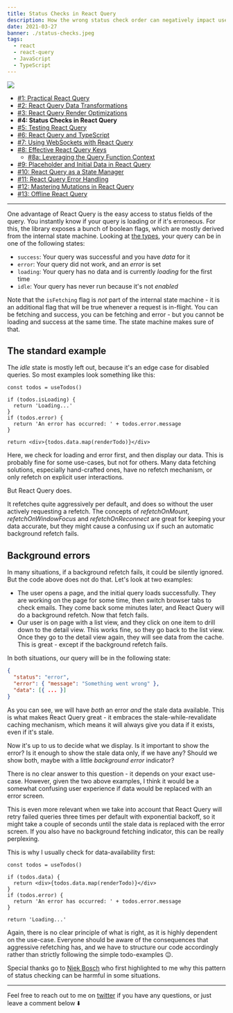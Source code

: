 ```yaml
---
title: Status Checks in React Query
description: How the wrong status check order can negatively impact user experience
date: 2021-03-27
banner: ./status-checks.jpeg
tags:
  - react
  - react-query
  - JavaScript
  - TypeScript
---
```



<img src="./status-checks.jpeg" />

<Attribution
  name="Kyndall Ramirez"
  url="https://unsplash.com/@kyndallramirez"
/>

- [#1: Practical React Query](practical-react-query)
- [#2: React Query Data Transformations](react-query-data-transformations)
- [#3: React Query Render Optimizations](react-query-render-optimizations)
- <b>#4: Status Checks in React Query</b>
- [#5: Testing React Query](testing-react-query)
- [#6: React Query and TypeScript](react-query-and-type-script)
- [#7: Using WebSockets with React Query](using-web-sockets-with-react-query)
- [#8: Effective React Query Keys](effective-react-query-keys)
  - [#8a: Leveraging the Query Function Context](leveraging-the-query-function-context)
- [#9: Placeholder and Initial Data in React Query](placeholder-and-initial-data-in-react-query)
- [#10: React Query as a State Manager](react-query-as-a-state-manager)
- [#11: React Query Error Handling](react-query-error-handling)
- [#12: Mastering Mutations in React Query](mastering-mutations-in-react-query)
- [#13: Offline React Query](offline-react-query)

---

One advantage of React Query is the easy access to status fields of the query. You instantly know if your query is loading or if it's erroneous. For this, the library exposes a bunch of boolean flags, which are mostly derived from the internal state machine. Looking at [the types](https://github.com/tannerlinsley/react-query/blob/f2137dc4e4553256c4ebc1891b548fe35efe9231/src/core/types.ts#L250), your query can be in one of the following states:

- `success`: Your query was successful and you have _data_ for it
- `error`: Your query did not work, and an _error_ is set
- `loading`: Your query has no data and is currently _loading_ for the first time
- `idle`: Your query has never run because it's not _enabled_

Note that the `isFetching` flag is _not_ part of the internal state machine - it is an additional flag that will be true whenever a request is in-flight. You can be fetching and success, you can be fetching and error - but you cannot be loading and success at the same time. The state machine makes sure of that.

## The standard example

The _idle_ state is mostly left out, because it's an edge case for disabled queries. So most examples look something like this:

```jsx:title=standard-example
const todos = useTodos()

if (todos.isLoading) {
  return 'Loading...'
}
if (todos.error) {
  return 'An error has occurred: ' + todos.error.message
}

return <div>{todos.data.map(renderTodo)}</div>
```

Here, we check for loading and error first, and then display our data. This is probably fine for some use-cases, but not for others. Many data fetching solutions, especially hand-crafted ones, have no refetch mechanism, or only refetch on explicit user interactions.

But React Query does.

It refetches quite aggressively per default, and does so without the user actively requesting a refetch. The concepts of _refetchOnMount_, _refetchOnWindowFocus_ and _refetchOnReconnect_ are great for keeping your data accurate, but they might cause a confusing ux if such an automatic background refetch fails.

## Background errors

In many situations, if a background refetch fails, it could be silently ignored. But the code above does not do that. Let's look at two examples:

- The user opens a page, and the initial query loads successfully. They are working on the page for some time, then switch browser tabs to check emails. They come back some minutes later, and React Query will do a background refetch. Now that fetch fails.
- Our user is on page with a list view, and they click on one item to drill down to the detail view. This works fine, so they go back to the list view. Once they go to the detail view again, they will see data from the cache. This is great - except if the background refetch fails.

In both situations, our query will be in the following state:

```json
{
  "status": "error",
  "error": { "message": "Something went wrong" },
  "data": [{ ... }]
}
```

As you can see, we will have _both_ an error _and_ the stale data available. This is what makes React Query great - it embraces the stale-while-revalidate caching mechanism, which means it will always give you data if it exists, even if it's stale.

Now it's up to us to decide what we display. Is it important to show the error? Is it enough to show the stale data only, if we have any? Should we show both, maybe with a little _background error_ indicator?

There is no clear answer to this question - it depends on your exact use-case. However, given the two above examples, I think it would be a somewhat confusing user experience if data would be replaced with an error screen.

This is even more relevant when we take into account that React Query will retry failed queries three times per default with exponential backoff, so it might take a couple of seconds until the stale data is replaced with the error screen. If you also have no background fetching indicator, this can be really perplexing.

This is why I usually check for data-availability first:

```jsx:title=data-first
const todos = useTodos()

if (todos.data) {
  return <div>{todos.data.map(renderTodo)}</div>
}
if (todos.error) {
  return 'An error has occurred: ' + todos.error.message
}

return 'Loading...'
```

Again, there is no clear principle of what is right, as it is highly dependent on the use-case. Everyone should be aware of the consequences that aggressive refetching has, and we have to structure our code accordingly rather than strictly following the simple todo-examples 😉.

Special thanks go to [Niek Bosch](https://github.com/boschni) who first highlighted to me why this pattern of status checking can be harmful in some situations.

---

Feel free to reach out to me on [twitter](https://twitter.com/tkdodo) if you have any questions, or just leave a comment below ⬇️

<Comments withSeparator={false} />
